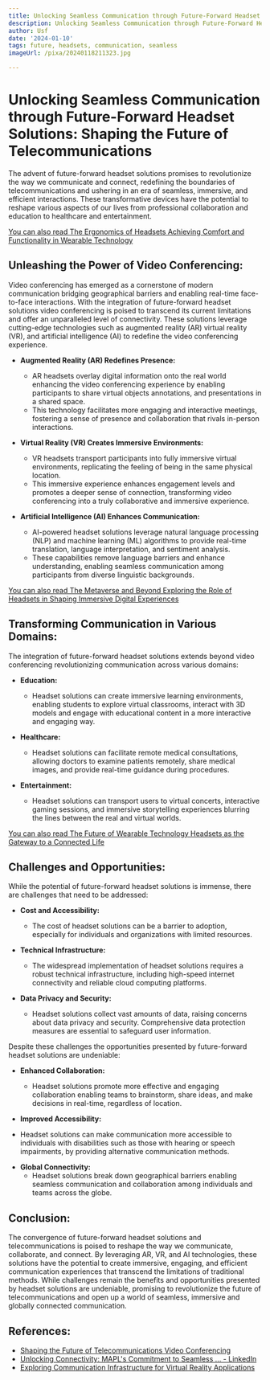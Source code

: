 ```yaml
---
title: Unlocking Seamless Communication through Future-Forward Headset Solutions
description: Unlocking Seamless Communication through Future-Forward Headset Solutions
author: Usf
date: '2024-01-10'
tags: future, headsets, communication, seamless
imageUrl: /pixa/20240118211323.jpg

---
```

#  Unlocking Seamless Communication through Future-Forward Headset Solutions: Shaping the Future of Telecommunications

The advent of future-forward headset solutions promises to revolutionize the way we communicate  and connect, redefining the boundaries of telecommunications and ushering in an era of seamless, immersive, and efficient interactions. These transformative devices have the potential to reshape  various aspects  of our lives from professional collaboration and  education to healthcare  and entertainment.

[You can also read The Ergonomics of Headsets Achieving Comfort and  Functionality in Wearable Technology](The%20Ergonomics%20of%20Headsets%20Achieving%20Comfort%20and%20Functionality%20in%20Wearable%20Technology)


## Unleashing the Power  of Video Conferencing:

Video  conferencing has emerged as a cornerstone of modern communication bridging geographical barriers and enabling real-time face-to-face interactions. With the integration of future-forward headset solutions video conferencing is poised to transcend its current  limitations and  offer an unparalleled level of connectivity. These solutions leverage cutting-edge technologies such as augmented reality (AR) virtual  reality (VR), and artificial intelligence  (AI) to redefine the video conferencing experience.

* **Augmented Reality (AR) Redefines Presence:**
  - AR headsets overlay digital information onto the real world enhancing the video conferencing experience by enabling participants to share virtual objects  annotations, and presentations in a shared space.
  - This technology facilitates more engaging  and interactive meetings, fostering a sense of presence and collaboration that rivals in-person interactions.

* **Virtual  Reality (VR) Creates Immersive Environments:**
  - VR headsets transport participants into fully immersive virtual environments, replicating the feeling of being in the same physical location.
  - This immersive  experience enhances engagement levels and promotes a deeper  sense of connection, transforming video  conferencing into a truly collaborative and immersive experience.

* **Artificial Intelligence  (AI) Enhances Communication:**
   - AI-powered headset solutions leverage  natural language  processing (NLP) and machine learning (ML) algorithms to provide  real-time translation, language interpretation, and sentiment analysis.
  - These capabilities remove language barriers and enhance understanding, enabling seamless communication  among participants from diverse linguistic backgrounds.

[You can also read The Metaverse and Beyond Exploring the Role of Headsets  in Shaping Immersive Digital Experiences](The%20Metaverse%20and%20Beyond%20Exploring%20the%20Role%20of%20Headsets%20in%20Shaping%20Immersive%20Digital%20Experiences)


## Transforming Communication in Various Domains:

The integration of future-forward headset  solutions extends beyond video conferencing revolutionizing communication across various domains:

* **Education:**
  - Headset solutions can create immersive learning  environments, enabling students to explore virtual classrooms, interact with 3D models and engage with educational content in a more interactive and engaging way.

* **Healthcare:**
  - Headset solutions can facilitate remote medical consultations, allowing doctors to examine  patients remotely, share medical images, and provide real-time guidance during procedures.

* **Entertainment:**
  - Headset solutions can transport  users to virtual concerts,  interactive  gaming sessions,  and immersive storytelling experiences blurring  the lines between  the  real and  virtual worlds.

[You can also read The Future of Wearable  Technology Headsets as  the Gateway to a Connected Life](The%20Future%20of%20Wearable%20Technology%20Headsets%20as%20the%20Gateway%20to%20a%20Connected%20Life)


## Challenges and Opportunities:

While the potential of future-forward headset solutions is immense,  there are challenges  that need to be  addressed:

* **Cost and Accessibility:**
   - The cost of headset solutions can be a barrier to adoption, especially for individuals and  organizations with  limited resources.

* **Technical Infrastructure:**
  -  The widespread implementation of headset solutions  requires a robust technical infrastructure, including high-speed internet connectivity and  reliable cloud computing platforms.

* **Data  Privacy and  Security:**
  - Headset solutions collect vast amounts of data,  raising  concerns about data privacy  and  security. Comprehensive data protection measures are essential to safeguard user  information.

Despite these  challenges the opportunities presented by future-forward headset solutions  are undeniable:

* **Enhanced Collaboration:**
  - Headset solutions promote  more  effective and engaging collaboration enabling teams to brainstorm, share ideas, and make decisions in real-time, regardless of location.

*  **Improved Accessibility:**
  - Headset solutions can make communication more accessible to individuals with disabilities such as those with hearing or speech impairments, by providing alternative communication methods.

* **Global Connectivity:**
   - Headset solutions break down geographical barriers enabling  seamless communication and collaboration among individuals and teams across the globe.

## Conclusion:

The convergence of future-forward headset solutions and telecommunications is poised to reshape the way we communicate, collaborate, and connect. By leveraging AR, VR, and AI technologies, these solutions have the potential to  create immersive, engaging, and efficient communication experiences that transcend the limitations  of traditional methods. While challenges  remain the  benefits and opportunities presented  by headset solutions  are undeniable, promising to revolutionize the future of telecommunications  and open up  a world of seamless, immersive and globally connected communication.

## References:
- [Shaping the Future of Telecommunications Video Conferencing](https://utilitiesone.com/shaping-the-future-of-telecommunications-video-conferencing)
- [Unlocking Connectivity: MAPL's Commitment to Seamless ... - LinkedIn](https://www.linkedin.com/pulse/unlocking-connectivity-mapls-commitment-seamless-communication)
- [Exploring Communication Infrastructure for Virtual Reality Applications](https://utilitiesone.com/exploring-communication-infrastructure-for-virtual-reality-applications)
